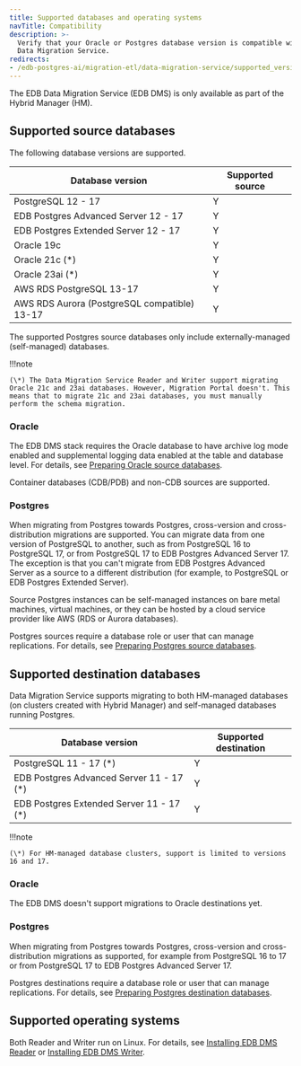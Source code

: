 ```yaml
---
title: Supported databases and operating systems
navTitle: Compatibility
description: >-
  Verify that your Oracle or Postgres database version is compatible with EDB
  Data Migration Service.
redirects:
- /edb-postgres-ai/migration-etl/data-migration-service/supported_versions
---
```


<div id="supported_versions" class="registered_link"></div>

The EDB Data Migration Service (EDB DMS) is only available as part of the Hybrid Manager (HM).

## Supported source databases

The following database versions are supported.

| Database version                             | Supported source |
| -------------------------------------------- | ---------------- |
| PostgreSQL 12 - 17                           | Y                |
| EDB Postgres Advanced Server 12 - 17         | Y                |
| EDB Postgres Extended Server 12 - 17         | Y                |
| Oracle 19c                                   | Y                |
| Oracle 21c (\*)                              | Y                |
| Oracle 23ai (\*)                             | Y                |
| AWS RDS PostgreSQL 13-17                     | Y                |
| AWS RDS Aurora (PostgreSQL compatible) 13-17 | Y                |

The supported Postgres source databases only include externally-managed (self-managed) databases.

!!!note

    (\*) The Data Migration Service Reader and Writer support migrating Oracle 21c and 23ai databases. However, Migration Portal doesn't. This means that to migrate 21c and 23ai databases, you must manually perform the schema migration.

### Oracle

The EDB DMS stack requires the Oracle database to have archive log mode enabled and supplemental logging data enabled at the table and database level. For details, see [Preparing Oracle source databases](migration_guides/oracle_to_hm_managed/preparing_source_oracle_db/).

Container databases (CDB/PDB) and non-CDB sources are supported.

### Postgres

When migrating from Postgres towards Postgres, cross-version and cross-distribution migrations are supported. You can migrate data from one version of PostgreSQL to another, such as from PostgreSQL 16 to PostgreSQL 17, or from PostgreSQL 17 to EDB Postgres Advanced Server 17. The exception is that you can't migrate from EDB Postgres Advanced Server as a source to a different distribution (for example, to PostgreSQL or EDB Postgres Extended Server).

Source Postgres instances can be self-managed instances on bare metal machines, virtual machines, or they can be hosted by a cloud service provider like AWS (RDS or Aurora databases).

Postgres sources require a database role or user that can manage replications. For details, see [Preparing Postgres source databases](/edb-postgres-ai/latest/hybrid-manager/using_hybrid_manager/migration/migration_guides/self_managed_pg_to_hm_managed/preparing_source_pg_db/).

## Supported destination databases

Data Migration Service supports migrating to both HM-managed databases (on clusters created with Hybrid Manager) and self-managed databases running Postgres.

| Database version                          | Supported destination |
| ----------------------------------------- | --------------------- |
| PostgreSQL 11 - 17 (\*)                   | Y                     |
| EDB Postgres Advanced Server 11 - 17 (\*) | Y                     |
| EDB Postgres Extended Server 11 - 17 (\*) | Y                     |

!!!note

    (\*) For HM-managed database clusters, support is limited to versions 16 and 17.

### Oracle

The EDB DMS doesn't support migrations to Oracle destinations yet.

### Postgres

When migrating from Postgres towards Postgres, cross-version and cross-distribution migrations as supported, for example from PostgreSQL 16 to 17 or from PostgreSQL 17 to EDB Postgres Advanced Server 17.

Postgres destinations require a database role or user that can manage replications. For details, see [Preparing Postgres destination databases](/edb-postgres-ai/latest/hybrid-manager/using_hybrid_manager/migration/migration_guides/self_managed_pg_to_self_managed_pg/preparing_destination_selfpg_db/).

## Supported operating systems

Both Reader and Writer run on Linux. For details, see [Installing EDB DMS Reader](/edb-postgres-ai/1.2/hybrid-manager/using_hybrid_manager/migration/installing/) or [Installing EDB DMS Writer](/edb-postgres-ai/1.2/hybrid-manager/using_hybrid_manager/migration/installing2/).

